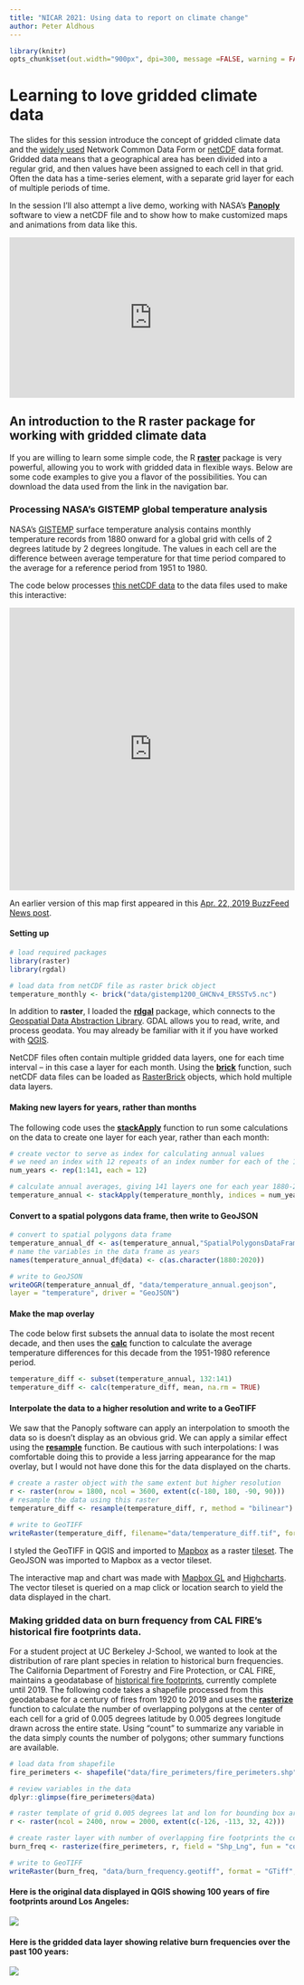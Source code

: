 ```yaml
---
title: "NICAR 2021: Using data to report on climate change"
author: Peter Aldhous
---
```


```r
library(knitr)
opts_chunk$set(out.width="900px", dpi=300, message =FALSE, warning = FALSE)
```

<style>
  .responsive-google-slides {
    position: relative;
    padding-bottom: 56.25%; /* 16:9 Ratio */
    height: 0;
    overflow: hidden;
  }
  .responsive-google-slides iframe {
    border: 0;
    position: absolute;
    top: 0;
    left: 0;
    width: 100% !important;
    height: 100% !important;
  }
</style>

# Learning to love gridded climate data

The slides for this session introduce the concept of gridded climate
data and the [widely
used](https://www.unidata.ucar.edu/software/netcdf/usage.html) Network
Common Data Form or
[netCDF](https://www.unidata.ucar.edu/software/netcdf/) data format.
Gridded data means that a geographical area has been divided into a
regular grid, and then values have been assigned to each cell in that
grid. Often the data has a time-series element, with a separate grid
layer for each of multiple periods of time.

In the session I'll also attempt a live demo, working with NASA's
[**Panoply**](https://www.giss.nasa.gov/tools/panoply/) software to view a
netCDF file and to show how to make customized maps and animations from
data like this.

<div class = "responsive-google-slides">
<iframe src="https://docs.google.com/presentation/d/e/2PACX-1vTQW9gK4yAb5eEGolItEu3HAd9qtNo0t6W-Hw-h3duhcMR6-SWrRcq0SMrA6R5hbYRs5D_knHgKuzfl/embed?start=false&amp;loop=true&amp;delayms=60000" frameborder="0" allowfullscreen="true" mozallowfullscreen="true" webkitallowfullscreen="true">
</iframe>
</div>

## An introduction to the R raster package for working with gridded climate data

If you are willing to learn some simple code, the R [**raster**](https://rspatial.org/raster/pkg/index.html) package
is very powerful, allowing you to work with gridded data in flexible
ways. Below are some code examples to give you a flavor of the possibilities. You can download the data used from the link in the navigation bar.

### Processing NASA's GISTEMP global temperature analysis

NASA's [GISTEMP](https://data.giss.nasa.gov/gistemp/) surface
temperature analysis contains monthly temperature records from 1880 onward for a
global grid with cells of 2 degrees latitude by 2 degrees longitude. The values in each cell are the difference between average temperature for that time period compared to the average for a reference period from 1951 to 1980.

The code below processes [this netCDF data](https://data.giss.nasa.gov/pub/gistemp/gistemp1200_GHCNv4_ERSSTv5.nc.gz) to the data files used to make this interactive:

<iframe src="https://data.buzzfeed.com/projects/climate-files/temperature.html" width="100%" height="500" frameborder="0" marginheight="0" marginwidth="0">

</iframe>

An earlier version of this map first appeared in this [Apr. 22, 2019
BuzzFeed News
post](https://www.buzzfeednews.com/article/peteraldhous/climate-change-maps-ice-sea-level-rise).

#### Setting up

```r
# load required packages
library(raster)
library(rgdal)

# load data from netCDF file as raster brick object
temperature_monthly <- brick("data/gistemp1200_GHCNv4_ERSSTv5.nc")
```

In addition to **raster**, I loaded the
[**rdgal**](https://rgdal.r-forge.r-project.org/) package, which connects
to the [Geospatial Data Abstraction Library](https://gdal.org/). GDAL
allows you to read, write, and process geodata. You may already be
familiar with it if you have worked with
[QGIS](https://qgis.org/en/site/).

NetCDF files often contain multiple gridded data layers, one for each time interval -- in this case a layer for each month. Using the
[**brick**](http://finzi.psych.upenn.edu/library/raster/html/brick.html) function, such netCDF data files can be loaded as [RasterBrick](https://rspatial.org/raster/pkg/2-classes.html#rasterstack-and-rasterbrick) objects, which hold multiple data layers.

#### Making new layers for years, rather than months

The following code uses the
[**stackApply**](https://search.r-project.org/library/raster/html/stackApply.html)
function to run some calculations on the data to create one layer for
each year, rather than each month:

```r
# create vector to serve as index for calculating annual values
# we need an index with 12 repeats of an index number for each of the 141 years in the data
num_years <- rep(1:141, each = 12)

# calculate annual averages, giving 141 layers one for each year 1880-2020 in the data
temperature_annual <- stackApply(temperature_monthly, indices = num_years, fun = mean)
```

#### Convert to a spatial polygons data frame, then write to GeoJSON

```r
# convert to spatial polygons data frame
temperature_annual_df <- as(temperature_annual,"SpatialPolygonsDataFrame")
# name the variables in the data frame as years
names(temperature_annual_df@data) <- c(as.character(1880:2020))

# write to GeoJSON
writeOGR(temperature_annual_df, "data/temperature_annual.geojson",
layer = "temperature", driver = "GeoJSON")
```

#### Make the map overlay

The code below first subsets the annual data to isolate the most recent decade,
and then uses the
[**calc**](https://rspatial.org/raster/spatial/8-rastermanip.html?#calc)
function to calculate the average temperature differences for this decade
from the 1951-1980 reference period.

```r
temperature_diff <- subset(temperature_annual, 132:141)
temperature_diff <- calc(temperature_diff, mean, na.rm = TRUE) 
```

#### Interpolate the data to a higher resolution and write to a GeoTIFF

We saw that the Panoply software can apply an interpolation to smooth
the data so is doesn't display as an obvious grid. We can apply a
similar effect using the
[**resample**](http://search.r-project.org/library/raster/html/resample.html) function. Be cautious with such interpolations: I was comfortable doing
this to provide a less jarring appearance for the map overlay, but I would
not have done this for the data displayed on the charts.

```r
# create a raster object with the same extent but higher resolution 
r <- raster(nrow = 1800, ncol = 3600, extent(c(-180, 180, -90, 90))) 
# resample the data using this raster 
temperature_diff <- resample(temperature_diff, r, method = "bilinear")

# write to GeoTIFF
writeRaster(temperature_diff, filename="data/temperature_diff.tif", format = "GTiff", overwrite = TRUE)
```

I styled the GeoTIFF in QGIS and imported to
[Mapbox](https://www.mapbox.com/) as a raster [tileset](https://docs.mapbox.com/studio-manual/reference/tilesets/). The GeoJSON was
imported to Mapbox as a vector tileset.

The interactive map and chart was made with [Mapbox
GL](https://docs.mapbox.com/mapbox-gl-js/api/) and
[Highcharts](https://www.highcharts.com/). The vector tileset is queried
on a map click or location search to yield the data displayed in the chart.

### Making gridded data on burn frequency from CAL FIRE's historical fire footprints data.

For a student project at UC Berkeley J-School, we wanted to look at the distribution of rare plant species in relation to historical burn frequencies. The California Department of Forestry and Fire Protection, or CAL FIRE, maintains a geodatabase of [historical fire footprints](https://frap.fire.ca.gov/media/10969/fire19_1.zip), currently complete until 2019. The following code takes a shapefile processed from this geodatabase for a century of fires from 1920 to 2019 and uses the [**rasterize**](http://search.r-project.org/library/raster/html/rasterize.html) function to calculate the number of overlapping polygons at the center of each  cell for a grid of 0.005 degrees latitude by 0.005 degrees longitude drawn across the entire state. Using "count" to summarize any variable in the data simply counts the number of polygons; other summary functions are available.

```r
# load data from shapefile
fire_perimeters <- shapefile("data/fire_perimeters/fire_perimeters.shp")

# review variables in the data
dplyr::glimpse(fire_perimeters@data)

# raster template of grid 0.005 degrees lat and lon for bounding box around CA
r <- raster(ncol = 2400, nrow = 2000, extent(c(-126, -113, 32, 42)))

# create raster layer with number of overlapping fire footprints the center of each cell in that grid
burn_freq <- rasterize(fire_perimeters, r, field = "Shp_Lng", fun = "count")

# write to GeoTIFF 
writeRaster(burn_freq, "data/burn_frequency.geotiff", format = "GTiff", overwrite = TRUE)
```

#### Here is the original data displayed in QGIS showing 100 years of fire footprints around Los Angeles:

![](img/fire_perimeters.png)

#### Here is the gridded data layer showing relative burn frequencies over the past 100 years:

![](img/burn_frequencies.png)

<br>
<br>

